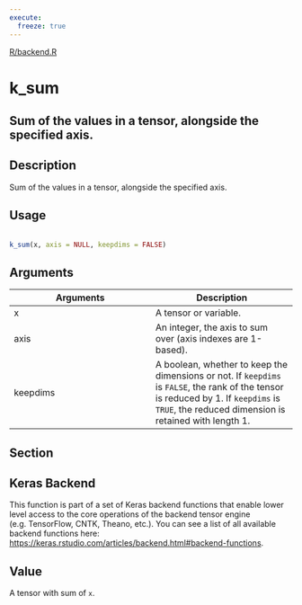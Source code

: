 ```yaml
---
execute:
  freeze: true
---
```


[R/backend.R](https://github.com/rstudio/keras//blob/main/R/backend.R#L2861) 

# k_sum

## Sum of the values in a tensor, alongside the specified axis.

## Description
 Sum of the values in a tensor, alongside the specified axis. 


## Usage
```r
 
k_sum(x, axis = NULL, keepdims = FALSE) 
```

## Arguments
|Arguments|Description|
|---|---|
| x | A tensor or variable. |
| axis | An integer, the axis to sum over (axis indexes are 1-based). |
| keepdims | A boolean, whether to keep the dimensions or not. If `keepdims` is `FALSE`, the rank of the tensor is reduced by 1. If `keepdims` is `TRUE`, the reduced dimension is retained with length 1. |


## Section

## Keras Backend

   This function is part of a set of Keras backend functions that enable lower level access to the core operations of the backend tensor engine (e.g. TensorFlow, CNTK, Theano, etc.).  You can see a list of all available backend functions here: [https://keras.rstudio.com/articles/backend.html#backend-functions](https://keras.rstudio.com/articles/backend.html#backend-functions). 

## Value
 A tensor with sum of `x`. 




